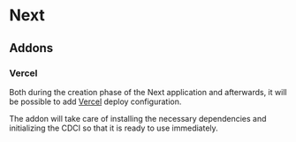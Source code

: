 
# Next

<Wip/>

## Addons

### Vercel

Both during the creation phase of the Next application and afterwards, it will be possible to add [Vercel](/commands/generate/addon/vercel) deploy configuration.

The addon will take care of installing the necessary dependencies and initializing the CDCI so that it is ready to use immediately.
